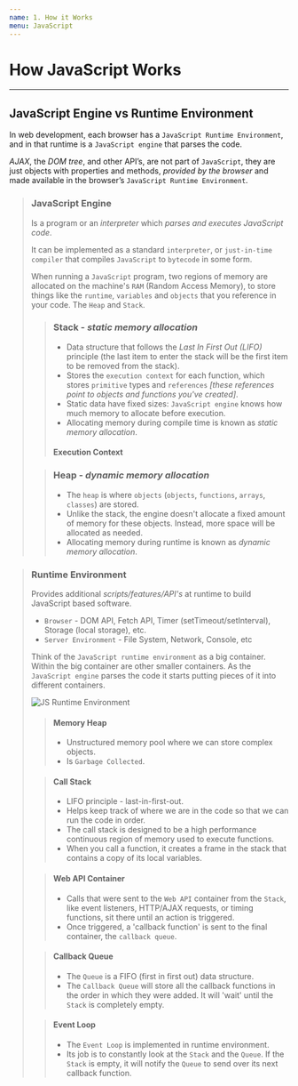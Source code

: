 ```yaml
---
name: 1. How it Works
menu: JavaScript
---
```


# How JavaScript Works

---

## JavaScript Engine vs Runtime Environment

In web development, each browser has a `JavaScript Runtime Environment`, and in that runtime is a `JavaScript engine` that parses the code.

_AJAX_, the _DOM tree_, and other API’s, are not part of `JavaScript`, they are just objects with properties and methods, _provided by the browser_ and made available in the browser’s `JavaScript Runtime Environment`.

> ### **JavaScript Engine**
>
> Is a program or an _interpreter_ which _parses and executes JavaScript code_.
>
> It can be implemented as a standard `interpreter`, or `just-in-time compiler` that compiles `JavaScript` to `bytecode` in some form.
>
> When running a `JavaScript` program, two regions of memory are allocated on the machine's `RAM` (Random Access Memory), to store things like the `runtime`, `variables` and `objects` that you reference in your code. The `Heap` and `Stack`.
>
> > ### **Stack** - _static memory allocation_
> >
> > - Data structure that follows the _Last In First Out (LIFO)_ principle (the last item to enter the stack will be the first item to be removed from the stack).
> > - Stores the `execution context` for each function, which stores `primitive` types and `references` _[these references point to objects and functions you've created]_.
> > - Static data have fixed sizes: `JavaScript engine` knows how much memory to allocate before execution.
> > - Allocating memory during compile time is known as _static memory allocation_.
> >
> > #### **Execution Context**
>
> > ### **Heap** - _dynamic memory allocation_
> >
> > - The `heap` is where `objects` (`objects`, `functions`, `arrays`, `classes`) are stored.
> > - Unlike the stack, the engine doesn't allocate a fixed amount of memory for these objects. Instead, more space will be allocated as needed.
> > - Allocating memory during runtime is known as _dynamic memory allocation_.

> ### **Runtime Environment**
>
> Provides additional _scripts/features/API's_ at runtime to build JavaScript based software.
>
> - `Browser` - DOM API, Fetch API, Timer (setTimeout/setInterval), Storage (local storage), etc.
> - `Server Environment` - File System, Network, Console, etc
>
> Think of the `JavaScript runtime environment` as a big container. Within the big container are other smaller containers. As the `JavaScript engine` parses the code it starts putting pieces of it into different containers.
>
> ![JS Runtime Environment](https://miro.medium.com/max/700/1*zeKjWCjyAGZ9JN4fvnWsiA.png)
>
> > #### **Memory Heap**
> >
> > - Unstructured memory pool where we can store complex objects.
> > - Is `Garbage Collected`.
>
> > #### **Call Stack**
> >
> > - LIFO principle - last-in-first-out.
> > - Helps keep track of where we are in the code so that we can run the code in order.
> > - The call stack is designed to be a high performance continuous region of memory used to execute functions.
> > - When you call a function, it creates a frame in the stack that contains a copy of its local variables.
>
> > #### **Web API Container**
> >
> > - Calls that were sent to the `Web API` container from the `Stack`, like event listeners, HTTP/AJAX requests, or timing functions, sit there until an action is triggered.
> > - Once triggered, a 'callback function' is sent to the final container, the `callback queue`.
>
> > #### **Callback Queue**
> >
> > - The `Queue` is a FIFO (first in first out) data structure.
> > - The `Callback Queue` will store all the callback functions in the order in which they were added. It will 'wait' until the `Stack` is completely empty.
>
> > #### **Event Loop**
> >
> > - The `Event Loop` is implemented in runtime environment.
> > - Its job is to constantly look at the `Stack` and the `Queue`. If the `Stack` is empty, it will notify the `Queue` to send over its next callback function.
